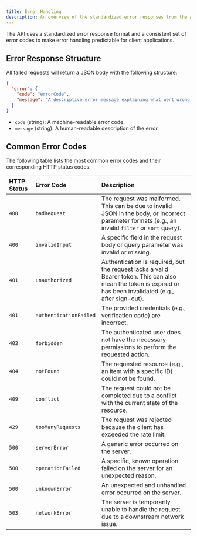 ```yaml
---
title: Error Handling
description: An overview of the standardized error responses from the API.
---
```


The API uses a standardized error response format and a consistent set of error codes to make error handling predictable for client applications.

## Error Response Structure

All failed requests will return a JSON body with the following structure:

```json
{
  "error": {
    "code": "errorCode",
    "message": "A descriptive error message explaining what went wrong."
  }
}
```

-   `code` (string): A machine-readable error code.
-   `message` (string): A human-readable description of the error.

## Common Error Codes

The following table lists the most common error codes and their corresponding HTTP status codes.

| HTTP Status | Error Code             | Description                                                                                             |
| :---------- | :--------------------- | :------------------------------------------------------------------------------------------------------ |
| `400`       | `badRequest`           | The request was malformed. This can be due to invalid JSON in the body, or incorrect parameter formats (e.g., an invalid `filter` or `sort` query). |
| `400`       | `invalidInput`         | A specific field in the request body or query parameter was invalid or missing.                         |
| `401`       | `unauthorized`         | Authentication is required, but the request lacks a valid Bearer token. This can also mean the token is expired or has been invalidated (e.g., after sign-out). |
| `401`       | `authenticationFailed` | The provided credentials (e.g., verification code) are incorrect.                                       |
| `403`       | `forbidden`            | The authenticated user does not have the necessary permissions to perform the requested action.           |
| `404`       | `notFound`             | The requested resource (e.g., an item with a specific ID) could not be found.                           |
| `409`       | `conflict`             | The request could not be completed due to a conflict with the current state of the resource.            |
| `429`       | `tooManyRequests`            | The request was rejected because the client has exceeded the rate limit.                                |
| `500`       | `serverError`          | A generic error occurred on the server.                                                                 |
| `500`       | `operationFailed`      | A specific, known operation failed on the server for an unexpected reason.                              |
| `500`       | `unknownError`         | An unexpected and unhandled error occurred on the server.                                               |
| `503`       | `networkError`         | The server is temporarily unable to handle the request due to a downstream network issue.               |
